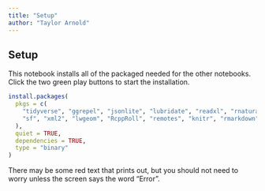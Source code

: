 ```yaml
---
title: "Setup"
author: "Taylor Arnold"
---
```


## Setup

This notebook installs all of the packaged needed for the other notebooks.
Click the two green play buttons to start the installation.

```r
install.packages(
  pkgs = c(
    "tidyverse", "ggrepel", "jsonlite", "lubridate", "readxl", "rnaturalearth",
    "sf", "xml2", "lwgeom", "RcppRoll", "remotes", "knitr", "rmarkdown", "lwgeom"
  ),
  quiet = TRUE,
  dependencies = TRUE,
  type = "binary"
)
```

There may be some red text that prints out, but you should not need to worry
unless the screen says the word "Error".

